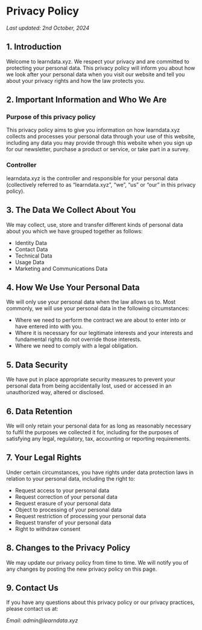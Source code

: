 # Privacy Policy

*Last updated: 2nd October, 2024*

## 1. Introduction

Welcome to learndata.xyz. We respect your privacy and are committed to protecting your personal data. This privacy policy will inform you about how we look after your personal data when you visit our website and tell you about your privacy rights and how the law protects you.

## 2. Important Information and Who We Are

### Purpose of this privacy policy

This privacy policy aims to give you information on how learndata.xyz collects and processes your personal data through your use of this website, including any data you may provide through this website when you sign up for our newsletter, purchase a product or service, or take part in a survey.

### Controller

learndata.xyz is the controller and responsible for your personal data (collectively referred to as "learndata.xyz", "we", "us" or "our" in this privacy policy).

## 3. The Data We Collect About You

We may collect, use, store and transfer different kinds of personal data about you which we have grouped together as follows:

-   Identity Data
-   Contact Data
-   Technical Data
-   Usage Data
-   Marketing and Communications Data

## 4. How We Use Your Personal Data

We will only use your personal data when the law allows us to. Most commonly, we will use your personal data in the following circumstances:

-   Where we need to perform the contract we are about to enter into or have entered into with you.
-   Where it is necessary for our legitimate interests and your interests and fundamental rights do not override those interests.
-   Where we need to comply with a legal obligation.

## 5. Data Security

We have put in place appropriate security measures to prevent your personal data from being accidentally lost, used or accessed in an unauthorized way, altered or disclosed.

## 6. Data Retention

We will only retain your personal data for as long as reasonably necessary to fulfil the purposes we collected it for, including for the purposes of satisfying any legal, regulatory, tax, accounting or reporting requirements.

## 7. Your Legal Rights

Under certain circumstances, you have rights under data protection laws in relation to your personal data, including the right to:

-   Request access to your personal data
-   Request correction of your personal data
-   Request erasure of your personal data
-   Object to processing of your personal data
-   Request restriction of processing your personal data
-   Request transfer of your personal data
-   Right to withdraw consent

## 8. Changes to the Privacy Policy

We may update our privacy policy from time to time. We will notify you of any changes by posting the new privacy policy on this page.

## 9. Contact Us

If you have any questions about this privacy policy or our privacy practices, please contact us at:

*Email: admin\@learndata.xyz*

